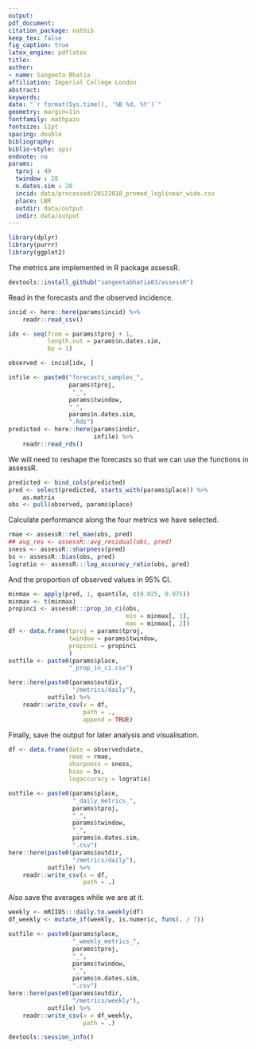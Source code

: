 ```yaml
---
output: 
pdf_document:
citation_package: natbib
keep_tex: false
fig_caption: true
latex_engine: pdflatex
title: 
author:
- name: Sangeeta Bhatia
affiliation: Imperial College London
abstract: 
keywords: 
date: "`r format(Sys.time(), '%B %d, %Y')`"
geometry: margin=1in
fontfamily: mathpazo
fontsize: 11pt
spacing: double
bibliography: 
biblio-style: apsr
endnote: no
params:
  tproj : 49
  twindow : 28
  n.dates.sim : 28
  incid: data/processed/20122018_promed_loglinear_wide.csv
  place: LBR
  outdir: data/output
  indir: data/output
---
```


```r
library(dplyr)
library(purrr)
library(ggplot2)
```
The metrics are implemented in R package assessR.

```r
devtools::install_github("sangeetabhatia03/assessR")
```

Read in the forecasts and the observed incidence.

```r
incid <- here::here(params$incid) %>%
    readr::read_csv()

idx <- seq(from = params$tproj + 1,
           length.out = params$n.dates.sim,
           by = 1)

observed <- incid[idx, ]

```

```r
infile <- paste0("forecasts_samples_",
                 params$tproj,
                  "_",
                 params$twindow,
                 "_",
                 params$n.dates.sim,
                 ".Rds")
predicted <- here::here(params$indir,
                        infile) %>%
    readr::read_rds()

```
We will need to reshape the forecasts so that we can use the functions
in assessR.

```r
predicted <- bind_cols(predicted)
pred <- select(predicted, starts_with(params$place)) %>%
    as.matrix
obs <- pull(observed, params$place)
```

Calculate performance along the four metrics we have selected.

```r
rmae <- assessR::rel_mae(obs, pred)
## avg_res <- assessR::avg_residual(obs, pred)
sness <- assessR::sharpness(pred)
bs <- assessR::bias(obs, pred)
logratio <- assessR:::log_accuracy_ratio(obs, pred)
```

And the proportion of observed values in 95% CI.

```r
minmax <- apply(pred, 1, quantile, c(0.025, 0.975))
minmax <- t(minmax)
propinci <- assessR:::prop_in_ci(obs,
                                 min = minmax[, 1],
                                 max = minmax[, 2])
df <- data.frame(tproj = params$tproj,
                 twindow = params$twindow,
                 propinci = propinci
                 )
outfile <- paste0(params$place, 
                 "_prop_in_ci.csv")

here::here(paste0(params$outdir,
                  "/metrics/daily"),
           outfile) %>%
    readr::write_csv(x = df,
                     path = .,
                     append = TRUE)

```

Finally,  save the output for later analysis and visualisation.

```r
df <- data.frame(date = observed$date,
                 rmae = rmae,
                 sharpness = sness,
                 bias = bs,
                 logaccuracy = logratio)

outfile <- paste0(params$place, 
                  "_daily_metrics_",
                  params$tproj,
                  "_",
                  params$twindow,
                  "_",
                  params$n.dates.sim,
                  ".csv")
here::here(paste0(params$outdir,
                  "/metrics/daily"),
           outfile) %>%
    readr::write_csv(x = df,
                     path = .)

```

Also save the averages while we are at it.

```r
weekly <- mRIIDS:::daily.to.weekly(df)
df_weekly <- mutate_if(weekly, is.numeric, funs(. / 7))

outfile <- paste0(params$place, 
                  "_weekly_metrics_",
                  params$tproj,
                  "_",
                  params$twindow,
                  "_",
                  params$n.dates.sim,
                  ".csv")
here::here(paste0(params$outdir,
                  "/metrics/weekly"),
           outfile) %>%
    readr::write_csv(x = df_weekly,
                     path = .)

```

```r
devtools::session_info()
```
